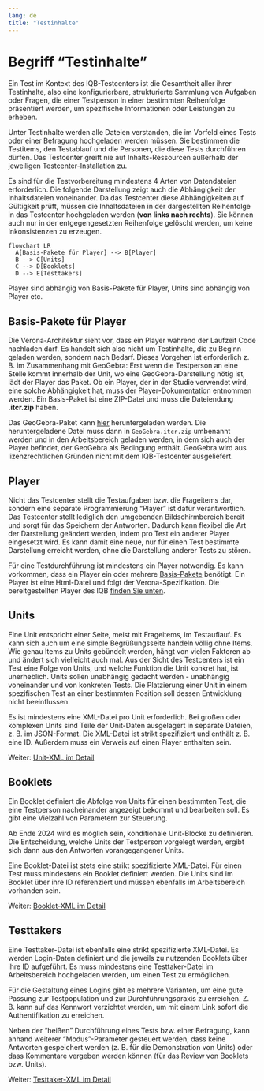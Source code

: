 ```yaml
---
lang: de
title: "Testinhalte"
---
```


# Begriff "Testinhalte"

Ein Test im Kontext des IQB-Testcenters ist die Gesamtheit aller ihrer Testinhalte, also eine konfigurierbare, strukturierte Sammlung von Aufgaben oder Fragen, die einer Testperson in einer bestimmten Reihenfolge präsentiert werden, um spezifische Informationen oder Leistungen zu erheben.

Unter Testinhalte werden alle Dateien verstanden, die im Vorfeld eines Tests oder einer Befragung hochgeladen werden müssen. Sie bestimmen die Testitems, den Testablauf und die Personen, die diese Tests durchführen dürfen. Das Testcenter greift nie auf Inhalts-Ressourcen außerhalb der jeweiligen Testcenter-Installation zu.

Es sind für die Testvorbereitung mindestens 4 Arten von Datendateien erforderlich. Die folgende Darstellung zeigt auch die Abhängigkeit der Inhaltsdateien voneinander. Da das Testcenter diese Abhängigkeiten auf Gültigkeit prüft, müssen die Inhaltsdateien in der dargestellten Reihenfolge in das Testcenter hochgeladen werden (**von links nach rechts**). Sie können auch nur in der entgegengesetzten Reihenfolge gelöscht werden, um keine Inkonsistenzen zu erzeugen.

::: {#fig-dep}
```mermaid
flowchart LR
  A[Basis-Pakete für Player] --> B[Player]
  B --> C[Units]
  C --> D[Booklets]
  D --> E[Testtakers]
```
Player sind abhängig von Basis-Pakete für Player, Units sind abhängig von Player etc.
:::

## Basis-Pakete für Player

Die Verona-Architektur sieht vor, dass ein Player während der Laufzeit Code nachladen darf. Es handelt sich also nicht um Testinhalte, die zu Beginn geladen werden, sondern nach Bedarf. Dieses Vorgehen ist erforderlich z. B. im Zusammenhang mit GeoGebra: Erst wenn die Testperson an eine Stelle kommt innerhalb der Unit, wo eine GeoGebra-Darstellung nötig ist, lädt der Player das Paket. Ob ein Player, der in der Studie verwendet wird, eine solche Abhängigkeit hat, muss der Player-Dokumentation entnommen werden. Ein Basis-Paket ist eine ZIP-Datei und muss die Dateiendung **.itcr.zip** haben.

Das GeoGebra-Paket kann [hier](https://download.geogebra.org/package/geogebra-math-apps-bundle) heruntergeladen werden. Die heruntergeladene Datei muss dann in `GeoGebra.itcr.zip` umbenannt werden und in den Arbeitsbereich geladen werden, in dem sich auch der Player befindet, der GeoGebra als Bedingung enthält. GeoGebra wird aus lizenzrechtlichen Gründen nicht mit dem IQB-Testcenter ausgeliefert.

## Player

Nicht das Testcenter stellt die Testaufgaben bzw. die Frageitems dar, sondern eine separate Programmierung "Player" ist dafür verantwortlich. Das Testcenter stellt lediglich den umgebenden Bildschirmbereich bereit und sorgt für das Speichern der Antworten. Dadurch kann flexibel die Art der Darstellung geändert werden, indem pro Test ein anderer Player eingesetzt wird. Es kann damit eine neue, nur für einen Test bestimmte Darstellung erreicht werden, ohne die Darstellung anderer Tests zu stören.

Für eine Testdurchführung ist mindestens ein Player notwendig. Es kann vorkommen, dass ein Player ein oder mehrere [Basis-Pakete](#basis-pakete-für-player) benötigt. Ein Player ist eine Html-Datei und folgt der Verona-Spezifikation. Die bereitgestellten Player des IQB [finden Sie unten](#units-des-iqb).

## Units

Eine Unit entspricht einer Seite, meist mit Frageitems, im Testauflauf. Es kann sich auch um eine simple Begrüßungsseite handeln völlig ohne Items. Wie genau Items zu Units gebündelt werden, hängt von vielen Faktoren ab und ändert sich vielleicht auch mal. Aus der Sicht des Testcenters ist ein Test eine Folge von Units, und welche Funktion die Unit konkret hat, ist unerheblich. Units sollen unabhängig gedacht werden - unabhängig voneinander und von konkreten Tests. Die Platzierung einer Unit in einem spezifischen Test an einer bestimmten Position soll dessen Entwicklung nicht beeinflussen.

Es ist mindestens eine XML-Datei pro Unit erforderlich. Bei großen oder komplexen Units sind Teile der Unit-Daten ausgelagert in separate Dateien, z. B. im JSON-Format. Die XML-Datei ist strikt spezifiziert und enthält z. B. eine ID. Außerdem muss ein Verweis auf einen Player enthalten sein.

Weiter: [Unit-XML im Detail](unit-xml.qmd)

## Booklets

Ein Booklet definiert die Abfolge von Units für einen bestimmten Test, die eine Testperson nacheinander angezeigt bekommt und bearbeiten soll. Es gibt eine Vielzahl von Parametern zur Steuerung.

::: {.callout-note}
Ab Ende 2024 wird es möglich sein, konditionale Unit-Blöcke zu definieren. Die Entscheidung, welche Units der Testperson vorgelegt werden, ergibt sich dann aus den Antworten vorangegangener Units.
:::

Eine Booklet-Datei ist stets eine strikt spezifizierte XML-Datei. Für einen Test muss mindestens ein Booklet definiert werden. Die Units sind im Booklet über ihre ID referenziert und müssen ebenfalls im Arbeitsbereich vorhanden sein.

Weiter: [Booklet-XML im Detail](booklet-xml.qmd)

## Testtakers

Eine Testtaker-Datei ist ebenfalls eine strikt spezifizierte XML-Datei. Es werden Login-Daten definiert und die jeweils zu nutzenden Booklets über ihre ID aufgeführt. Es muss mindestens eine Testtaker-Datei im Arbeitsbereich hochgeladen werden, um einen Test zu ermöglichen.

Für die Gestaltung eines Logins gibt es mehrere Varianten, um eine gute Passung zur Testpopulation und zur Durchführungspraxis zu erreichen. Z. B. kann auf das Kennwort verzichtet werden, um mit einem Link sofort die Authentifikation zu erreichen.

Neben der "heißen" Durchführung eines Tests bzw. einer Befragung, kann anhand weiterer "Modus"-Parameter gesteuert werden, dass keine Antworten gespeichert werden (z. B. für die Demonstration von Units) oder dass Kommentare vergeben werden können (für das Review von Booklets bzw. Units).

Weiter: [Testtaker-XML im Detail](testtaker-xml.qmd)


